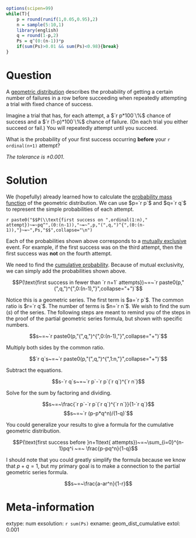 ```r
options(scipen=99)
while(T){
    p = round(runif(1,0.05,0.95),2)
    n = sample(5:10,1)
    library(english)
    q = round(1-p,2)
    Ps = q^(0:(n-1))*p
    if(sum(Ps)>0.01 && sum(Ps)<0.98){break}
}

```

Question
========

A [geometric distribution](https://en.wikipedia.org/wiki/Geometric_distribution) describes the probability of getting a certain number of failures in a row before succeeding when repeatedly attempting a trial with fixed chance of success.

Imagine a trial that has, for each attempt, a $`r p*100`\%$ chance of success and a $`r (1-p)*100`\%$ chance of failure. (On each trial you either succeed or fail.) You will repeatedly attempt until you succeed.

What is the probability of your first success occurring **before** your `r ordinal(n+1)` attempt?

*The tolerance is $\pm 0.001$*.

Solution
========

We (hopefully) already learned how to calculate the [probability mass function](https://en.wikipedia.org/wiki/Probability_mass_function) of the geometric distribution. We can use $p=`r p`$ and $q=`r q`$ to represent the simple probabilities of each attempt.

`r paste0("$$P(\\text{first success on ",ordinal(1:n)," attempt})~=~pq^",(0:(n-1)),"~=~",p,"(",q,")^{",(0:(n-1)),"}~=~",Ps,"$$",collapse="\n")`

Each of the probabilities shown above corresponds to a [mutually exclusive](https://en.wikipedia.org/wiki/Mutual_exclusivity) event. For example, if the first success was on the third attempt, then the first success was **not** on the fourth attempt.

We need to find the [cumulative probability](https://en.wikipedia.org/wiki/Cumulative_distribution_function). Because of mutual exclusivity, we can simply add the probabilities shown above.

$$P(\text{first success in fewer than `r n+1` attempts})~=~`r paste0(p,"(",q,")^{",0:(n-1),"}",collapse="+")`$$

Notice this is a geometric series. The first term is $a=`r p`$. The common ratio is $r=`r q`$. The number of terms is $n=`r n`$. We wish to find the sum ($s$) of the series. The following steps are meant to remind you of the steps in the proof of the partial geometric series formula, but shown with specific numbers.

$$s~=~`r paste0(p,"(",q,")^{",0:(n-1),"}",collapse="+")`$$

Multiply both sides by the common ratio.

$$`r q`s~=~`r paste0(p,"(",q,")^{",1:n,"}",collapse="+")`$$

Subtract the equations.

$$s-`r q`s~=~`r p`-`r p`(`r q`)^{`r n`}$$

Solve for the sum by factoring and dividing.

$$s~=~\frac{`r p`-`r p`(`r q`)^{`r n`}}{1-`r q`}$$
$$s~=~`r (p-p*q^n)/(1-q)`$$

You could generalize your results to give a formula for the cumulative geometric distribution.

$$P(\text{first success before }n+1\text{ attempts})~=~\sum_{i=0}^{n-1}pq^i ~=~ \frac{p-pq^n}{1-q}$$

I should note that you could greatly simplify the formula because we know that $p+q=1$, but my primary goal is to make a connection to the partial geometric series formula.

$$s~=~\frac{a-ar^n}{1-r}$$




Meta-information
============
extype: num
exsolution: `r sum(Ps)`
exname: geom_dist_cumulative
extol: 0.001